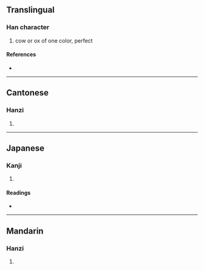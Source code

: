 {{character info/new}}
==Translingual==

===Han character===
{{Han char|rn=93|rad=牛|as=06|sn=10|four=28514|canj=HQOMG|ids=⿰牜全}}

# cow or ox of one color, perfect

====References====
* {{Han ref|kx=0700.090|dkj=20002|dj=1112.210|hdz=31809.080|uh=7277|ud=29303|bh=D2A1|bd=53921}}

----

==Cantonese==

===Hanzi===
{{yue-hanzi|jyut=cyun4|y=chyun4}}

# {{defn|lang=yue|sort=牛06}}

----

==Japanese==

===Kanji===
{{ja-kanji|grade=|rs=牛06}}

# {{defn|lang=ja|sort=牛06}}

====Readings====
* {{ja-readings|on=[[せん]] (sen), [[ぜん]] (zen)|kun=[[いけにえ]] (ikenie)}}

----

==Mandarin==

===Hanzi===
{{cmn-hanzi|pin=[[quán]] ([[quan2]])|wg=ch'üan<sup>2</sup>}}

# {{defn|lang=cmn|sort=牛06}}